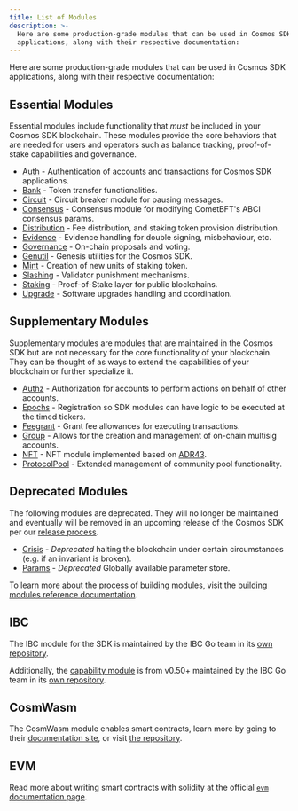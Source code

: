 ```yaml
---
title: List of Modules
description: >-
  Here are some production-grade modules that can be used in Cosmos SDK
  applications, along with their respective documentation:
---
```


Here are some production-grade modules that can be used in Cosmos SDK applications, along with their respective documentation:

## Essential Modules

Essential modules include functionality that *must* be included in your Cosmos SDK blockchain.
These modules provide the core behaviors that are needed for users and operators such as balance tracking,
proof-of-stake capabilities and governance.

* [Auth](/docs/sdk/v0.53/documentation/module-system/auth) - Authentication of accounts and transactions for Cosmos SDK applications.
* [Bank](/docs/sdk/v0.53/documentation/module-system/bank) - Token transfer functionalities.
* [Circuit](/docs/sdk/v0.53/documentation/module-system/circuit) - Circuit breaker module for pausing messages.
* [Consensus](/docs/sdk/v0.53/documentation/module-system/consensus) - Consensus module for modifying CometBFT's ABCI consensus params.
* [Distribution](/docs/sdk/v0.53/documentation/module-system/distribution) - Fee distribution, and staking token provision distribution.
* [Evidence](/docs/sdk/v0.53/documentation/module-system/evidence) - Evidence handling for double signing, misbehaviour, etc.
* [Governance](/docs/sdk/v0.53/documentation/module-system/gov) - On-chain proposals and voting.
* [Genutil](/docs/sdk/v0.53/documentation/module-system/genutil) - Genesis utilities for the Cosmos SDK.
* [Mint](/docs/sdk/v0.53/documentation/module-system/mint) - Creation of new units of staking token.
* [Slashing](/docs/sdk/v0.53/documentation/module-system/slashing) - Validator punishment mechanisms.
* [Staking](/docs/sdk/v0.53/documentation/module-system/staking) - Proof-of-Stake layer for public blockchains.
* [Upgrade](/docs/sdk/v0.53/documentation/module-system/upgrade) - Software upgrades handling and coordination.

## Supplementary Modules

Supplementary modules are modules that are maintained in the Cosmos SDK but are not necessary for
the core functionality of your blockchain.  They can be thought of as ways to extend the
capabilities of your blockchain or further specialize it.

* [Authz](/docs/sdk/v0.53/documentation/module-system/authz) - Authorization for accounts to perform actions on behalf of other accounts.
* [Epochs](/docs/sdk/v0.53/documentation/module-system/epochs) - Registration so SDK modules can have logic to be executed at the timed tickers.
* [Feegrant](/docs/sdk/v0.53/documentation/module-system/feegrant) - Grant fee allowances for executing transactions.
* [Group](/docs/sdk/v0.53/documentation/module-system/group) - Allows for the creation and management of on-chain multisig accounts.
* [NFT](/docs/sdk/v0.53/documentation/module-system/nft) - NFT module implemented based on [ADR43](https://docs.cosmos.network/main/architecture/adr-043-nft-module.html).
* [ProtocolPool](/docs/sdk/v0.53/documentation/module-system/protocolpool) - Extended management of community pool functionality.

## Deprecated Modules

The following modules are deprecated.  They will no longer be maintained and eventually will be removed
in an upcoming release of the Cosmos SDK per our [release process](https://github.com/cosmos/cosmos-sdk/blob/main/RELEASE_PROCESS.md).

* [Crisis](/docs/sdk/v0.53/documentation/module-system/crisis) - *Deprecated* halting the blockchain under certain circumstances (e.g. if an invariant is broken).
* [Params](/docs/sdk/v0.53/documentation/module-system/params) - *Deprecated* Globally available parameter store.

To learn more about the process of building modules, visit the [building modules reference documentation](https://docs.cosmos.network/main/building-modules/intro).

## IBC

The IBC module for the SDK is maintained by the IBC Go team in its [own repository](https://github.com/cosmos/ibc-go).

Additionally, the [capability module](https://github.com/cosmos/ibc-go/tree/fdd664698d79864f1e00e147f9879e58497b5ef1/modules/capability) is from v0.50+ maintained by the IBC Go team in its [own repository](https://github.com/cosmos/ibc-go/tree/fdd664698d79864f1e00e147f9879e58497b5ef1/modules/capability).

## CosmWasm

The CosmWasm module enables smart contracts, learn more by going to their [documentation site](https://book.cosmwasm.com/), or visit [the repository](https://github.com/CosmWasm/cosmwasm).

## EVM

Read more about writing smart contracts with solidity at the official [`evm` documentation page](https://evm.cosmos.network/).
